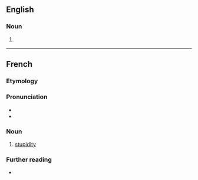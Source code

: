 ==English==

===Noun===
{{en-noun|?}}

# {{lb|en|rare|nonstandard}} {{alternative form of|en|stupidity}}

----

==French==

===Etymology===
{{uder|fr|la|stupiditas}}

===Pronunciation===
* {{fr-IPA}}
* {{audio|fr|LL-Q150 (fra)-VictorDtmtc-stupidité.wav|audio}}

===Noun===
{{fr-noun|f}}

# [[stupidity]]

===Further reading===
* {{R:TLFi}}